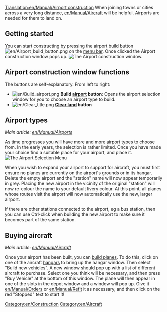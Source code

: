 [[Translation:en/Manual/Airport construction]]
{{en/Table of contents}}
When joining towns or cities across a very long distance, [[en/Manual/Aircraft]] will be helpful. Airports are needed for them to land on.

==Getting started==
You can start constructing by pressing the airport build button [[File:en/Airport build button.png]] on the [[en/Manual/Game interface|menu bar]]. Once clicked the Airport construction window pops up.
[[File:en/Airport construction.png|frame|none|The Airport construction window.]]

==Airport construction window functions==

The buttons are self-explanatory. From left to right:

* [[File:en/Build airport.png]] '''Build [[en/Manual/Airports|airport]] button''': Opens the airport selection window for you to choose an airport type to build.
* [[File:en/Clear title.png]] '''[[en/Manual/Landscaping|Clear land]] button'''

==Airport types==
''Main article: [[en/Manual/Airports]]''

As time progresses you will have more and more airport types to choose from. In the early years, the selection is rather limited. Once you have made your choice find a suitable place for your airport, and place it.
[[File:en/Airport-selection1.png|none|frame|The Airport Selection Menu]]

When you wish to expand your airport to support for aircraft, you must first ensure no planes are currently on the airport's grounds or in its hangar. Delete the empty airport and the "station" name will now appear temporarily in grey. Placing the new airport in the vicinity of the original "station" will now re-colour the name to your default livery colour. At this point, all planes whose routes visit the airport will now automatically use the new, larger airport.

If there are other stations connected to the airport, eg a bus station, then you can use Ctrl-click when building the new airport to make sure it becomes part of the same station.

==Buying aircraft==

''Main article: [[en/Manual/Aircraft]]''

Once your airport has been built, you can [[en/Manual/Buying aircraft|build planes]]. To do this, click on one of the aircraft [[en/Manual/Depots|hangars]] to bring up the hangar window. Then select "Build new vehicles". A new window should pop up with a list of different aircraft to purchase. Select one you think will be necessary, and then press "Buy Vehicle" at the bottom of this window. The plane will then appear in one of the slots in the depot window and a window will pop up. Give it [[en/Manual/Orders]] or [[en/Manual/Refit]] it as necessary, and then click on the red "Stopped" text to start it!



[[Category:en/Construction]]
[[Category:en/Aircraft]]